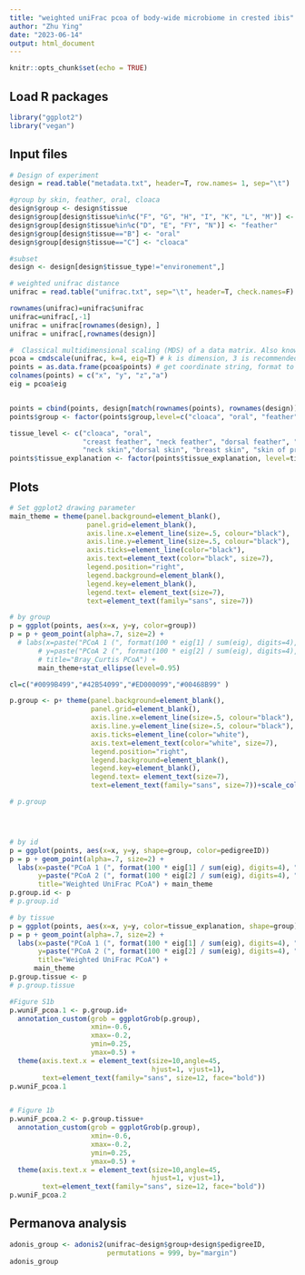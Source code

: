 ---
title: "weighted uniFrac pcoa of body-wide microbiome in crested ibis"
author: "Zhu Ying"
date: "2023-06-14"
output: html_document
---

```{r setup, include=FALSE}
knitr::opts_chunk$set(echo = TRUE)
```

## Load R packages 
```{r, echo=FALSE}
library("ggplot2") 
library("vegan")
```

## Input files
```{r}
# Design of experiment
design = read.table("metadata.txt", header=T, row.names= 1, sep="\t") 

#group by skin, feather, oral, cloaca
design$group <- design$tissue
design$group[design$tissue%in%c("F", "G", "H", "I", "K", "L", "M")] <- "skin"
design$group[design$tissue%in%c("D", "E", "FY", "N")] <- "feather"
design$group[design$tissue=="B"] <- "oral"
design$group[design$tissue=="C"] <- "cloaca"

#subset
design <- design[design$tissue_type!="environement",]

# weighted unifrac distance
unifrac = read.table("unifrac.txt", sep="\t", header=T, check.names=F)

rownames(unifrac)=unifrac$unifrac
unifrac=unifrac[,-1]
unifrac = unifrac[rownames(design), ] 
unifrac = unifrac[,rownames(design)] 

#  Classical multidimensional scaling (MDS) of a data matrix. Also known as principal coordinates analysis
pcoa = cmdscale(unifrac, k=4, eig=T) # k is dimension, 3 is recommended; eig is eigenvalues
points = as.data.frame(pcoa$points) # get coordinate string, format to dataframme
colnames(points) = c("x", "y", "z","a") 
eig = pcoa$eig


points = cbind(points, design[match(rownames(points), rownames(design)), ])
points$group <- factor(points$group,level=c("cloaca", "oral", "feather", "skin"))

tissue_level <- c("cloaca", "oral", 
                  "creast feather", "neck feather", "dorsal feather", "breast feather",
                  "neck skin","dorsal skin", "breast skin", "skin of preen gland","head skin", "break", "leg and foot")
points$tissue_explanation <- factor(points$tissue_explanation, level=tissue_level)

```


## Plots
```{r, echo=FALSE}
# Set ggplot2 drawing parameter
main_theme = theme(panel.background=element_blank(),
                   panel.grid=element_blank(),
                   axis.line.x=element_line(size=.5, colour="black"),
                   axis.line.y=element_line(size=.5, colour="black"),
                   axis.ticks=element_line(color="black"),
                   axis.text=element_text(color="black", size=7),
                   legend.position="right",
                   legend.background=element_blank(),
                   legend.key=element_blank(),
                   legend.text= element_text(size=7),
                   text=element_text(family="sans", size=7))

# by group
p = ggplot(points, aes(x=x, y=y, color=group))
p = p + geom_point(alpha=.7, size=2) +
  # labs(x=paste("PCoA 1 (", format(100 * eig[1] / sum(eig), digits=4), "%)", sep=""),
       # y=paste("PCoA 2 (", format(100 * eig[2] / sum(eig), digits=4), "%)", sep=""),
       # title="Bray_Curtis PCoA") + 
       main_theme+stat_ellipse(level=0.95)

cl=c("#0099B499","#42B54099","#ED000099","#00468B99" )

p.group <- p+ theme(panel.background=element_blank(),
                    panel.grid=element_blank(),
                    axis.line.x=element_line(size=.5, colour="black"),
                    axis.line.y=element_line(size=.5, colour="black"),
                    axis.ticks=element_line(color="white"),
                    axis.text=element_text(color="white", size=7),
                    legend.position="right",
                    legend.background=element_blank(),
                    legend.key=element_blank(),
                    legend.text= element_text(size=7),
                    text=element_text(family="sans", size=7))+scale_color_manual(values =cl )

# p.group




# by id
p = ggplot(points, aes(x=x, y=y, shape=group, color=pedigreeID))
p = p + geom_point(alpha=.7, size=2) +
  labs(x=paste("PCoA 1 (", format(100 * eig[1] / sum(eig), digits=4), "%)", sep=""),
       y=paste("PCoA 2 (", format(100 * eig[2] / sum(eig), digits=4), "%)", sep=""),
       title="Weighted UniFrac PCoA") + main_theme
p.group.id <- p
# p.group.id

# by tissue
p = ggplot(points, aes(x=x, y=y, color=tissue_explanation, shape=group))
p = p + geom_point(alpha=.7, size=2) +
  labs(x=paste("PCoA 1 (", format(100 * eig[1] / sum(eig), digits=4), "%)", sep=""),
       y=paste("PCoA 2 (", format(100 * eig[2] / sum(eig), digits=4), "%)", sep=""),
       title="Weighted UniFrac PCoA") + 
      main_theme
p.group.tissue <- p
# p.group.tissue

#Figure S1b
p.wuniF_pcoa.1 <- p.group.id+
  annotation_custom(grob = ggplotGrob(p.group),
                    xmin=-0.6,
                    xmax=-0.2,
                    ymin=0.25,
                    ymax=0.5) +
  theme(axis.text.x = element_text(size=10,angle=45,
                                   hjust=1, vjust=1), 
        text=element_text(family="sans", size=12, face="bold"))
p.wuniF_pcoa.1


# Figure 1b
p.wuniF_pcoa.2 <- p.group.tissue+
  annotation_custom(grob = ggplotGrob(p.group),
                    xmin=-0.6,
                    xmax=-0.2,
                    ymin=0.25,
                    ymax=0.5) +
  theme(axis.text.x = element_text(size=10,angle=45,
                                   hjust=1, vjust=1), 
        text=element_text(family="sans", size=12, face="bold"))
p.wuniF_pcoa.2

```



## Permanova analysis
```{r}
adonis_group <- adonis2(unifrac~design$group+design$pedigreeID,
                        permutations = 999, by="margin")
adonis_group

```

